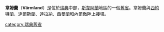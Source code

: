 {{瑞典舊省概要表
|名=韋姆蘭
|瑞典文名=Värmland
|圖=Värmland_vapen.svg
|地區=[[斯韋阿蘭|斯韋阿蘭]]
|省=[[韋姆蘭省|韋姆蘭省]]、[[厄勒布魯省|厄勒布魯省]]、<br/>[[西約塔蘭省|西約塔蘭省]]
|教區=卡爾斯塔德教區、<br/>斯卡拉教區
|面積=18204<!-- 平方公里 -->
|花=[[七瓣蓮|七瓣蓮]]
|動物=[[狼|狼]]
|地圖=FC-Värmland, Sweden.png}}

'''韋姆蘭'''（'''Värmland'''）是位於[[瑞典|瑞典]]中部，[[斯韋阿蘭|斯韋阿蘭]]地區的一個[[瑞典舊省|舊省]]。韋姆蘭與[[西約特蘭|西約特蘭]]、[[達爾斯蘭|達爾斯蘭]]、[[達拉納|達拉納]]、[[西曼蘭|西曼蘭]]和[[內爾徹|內爾徹]]陸上接壤。

{{瑞典舊省}}
[[category:瑞典舊省|category:瑞典舊省]]
